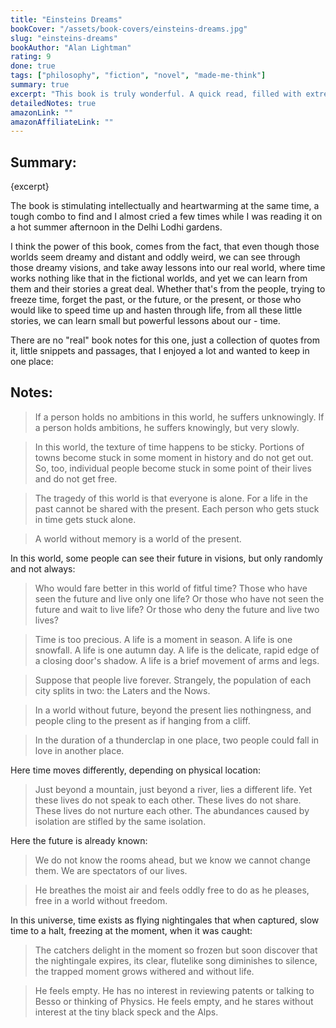 ```yaml
---
title: "Einsteins Dreams"
bookCover: "/assets/book-covers/einsteins-dreams.jpg"
slug: "einsteins-dreams"
bookAuthor: "Alan Lightman"
rating: 9
done: true
tags: ["philosophy", "fiction", "novel", "made-me-think"]
summary: true
excerpt: "This book is truly wonderful. A quick read, filled with extremely beautiful, almost poetry-like prose, and small short stories, about deeply human desires, fears and ideas, woven into small short stories about different universes, where time works completely different from how it does in ours."
detailedNotes: true
amazonLink: ""
amazonAffiliateLink: ""
---
```


## Summary: 

<p>{excerpt}</p>

The book is stimulating intellectually and heartwarming at the same time, a  tough combo to find and I almost cried a few times while I was reading it on a hot summer afternoon in the Delhi Lodhi gardens. 

I think the power of this book, comes from the fact, that even though those worlds seem dreamy and distant and oddly weird, we can see through those dreamy visions, and take away lessons into our real world, where time works nothing like that in the fictional worlds, and yet we can learn from them and their stories a great deal. Whether that's from the people, trying to freeze time, forget the past, or the future, or the present, or those who would like to speed time up and hasten through life, from all these little stories, we can learn small but powerful lessons about our - time.

There are no "real" book notes for this one, just a collection of quotes from it, little snippets and passages, that I enjoyed a lot and wanted to keep in one place:

## Notes: 

> If a person holds no ambitions in this world, he suffers unknowingly. If a person holds ambitions, he suffers knowingly, but very slowly. 

> In this world, the texture of time happens to be sticky. Portions of towns become stuck in some moment in history and do not get out. So, too, individual people become stuck in some point of their lives and do not get free. 

> The tragedy of this world is that everyone is alone. For a life in the past cannot be shared with the present. Each person who gets stuck in time gets stuck alone. 

> A world without memory is a world of the present. 

In this world, some people can see their future in visions, but only randomly and not always:
> Who would fare better in this world of fitful time? Those who have seen the future and live only one life? Or those who have not seen the future and wait to live life? Or those who deny the future and live two lives?

> Time is too precious. A life is a moment in season. A life is one snowfall. A life is one autumn day. A life is the delicate, rapid edge of a closing door's shadow. A life is a brief movement of arms and legs. 

> Suppose that people live forever. Strangely, the population of each city splits in two: the Laters and the Nows.

> In a world without future, beyond the present lies nothingness, and people cling to the present as if hanging from a cliff. 

> In the duration of a thunderclap in one place, two people could fall in love in another place. 

Here time moves differently, depending on physical location:
> Just beyond a mountain, just beyond a river, lies a different life. Yet these lives do not speak to each other. These lives do not share. These lives do not nurture each other. The abundances caused by isolation are stifled by the same isolation. 

Here the future is already known:
> We do not know the rooms ahead, but we know we cannot change them. We are spectators of our lives. 

> He breathes the moist air and feels oddly free to do as he pleases, free in a world without freedom.

In this universe, time exists as flying nightingales that when captured, slow time to a halt, freezing at the moment, when it was caught: 

> The catchers delight in the moment so frozen but soon discover that the nightingale expires, its clear, flutelike song diminishes to silence, the trapped moment grows withered and without life. 

> He feels empty. He has no interest in reviewing patents or talking to Besso or thinking of Physics. He feels empty, and he stares without interest at the tiny black speck and the Alps.